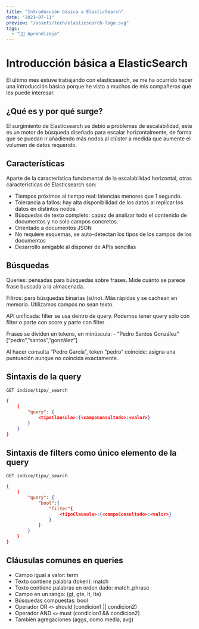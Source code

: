 ```yaml
---
title: "Introducción básica a ElasticSearch"
date: "2021-07-11"
preview: "/assets/tech/elasticsearch-logo.svg"
tags:
  - "👨‍💻 Aprendizaje"
---
```


# Introducción básica a ElasticSearch

El ultimo mes estuve trabajando con elasticsearch, se me ha ocurrido hacer una
introducción básica porque he visto a muchos de mis compañeros qué les puede
interesar.

## ¿Qué es y por qué surge?

El surgimiento de Elasticsearch se debió a problemas de escalabilidad, este es
un motor de búsqueda diseñado para escalar horizontalmente, de forma que se
puedan ir añadiendo más nodos al clúster a medida que aumente el volumen de
datos requerido.

## Características

Aparte de la característica fundamental de la escalabilidad horizontal, otras
características de Elasticsearch son:

- Tiempos próximos al tiempo real: latencias menores que 1 segundo.
- Tolerancia a fallos: hay alta disponibilidad de los datos al replicar los
  datos en distintos nodos.
- Búsquedas de texto completo: capaz de analizar todo el contenido de documentos
  y no solo campos concretos.
- Orientado a documentos JSON
- No requiere esquemas, se auto-detectan los tipos de los campos de los
  documentos
- Desarrollo amigable al disponer de APIs sencillas

## Búsquedas

Queries: pensadas para búsquedas sobre frases. Mide cuánto se parece frase
buscada a la almacenada.

Filtros: para búsquedas binarias (sí/no). Más rápidas y se cachean en memoria.
Utilizamos campos no sean texto.

API unificada: filter se usa dentro de query. Podemos tener query sólo con
filter o parte con score y parte con filter

Frases se dividen en tokens, en minúscula: - “Pedro Santos González”
[“pedro”,”santos”,”gonzález”]

Al hacer consulta “Pedro García”, token “pedro” coincide: asigna una puntuación
aunque no coincida exactamente.

## Sintaxis de la query

```http
GET indice/tipo/_search
```

```json
{
    {
        "query": {
            <tipoClausula>:{<campoConsultado>:<valor>}
        }
    }
}
```

## Sintaxis de filters como único elemento de la query

```http
GET indice/tipo/_search
```

```json
{
    {
        "query": {
            "bool":{
                "filter"{
                    <tipoClausula>:{<campoConsultado>:<valor>}
                }
            }
        }
    }
}
```

## Cláusulas comunes en queries

- Campo igual a valor: term
- Texto contiene palabra (token): match
- Texto contiene palabras en orden dado: match_phrase
- Campo en un rango: (gt, gte, lt, lte)
- Búsquedas compuestas: bool
- Operador OR `<>` should (condicion1 || condicion2)
- Operador AND `<>` must (condicion1 && condicion2)
- También agregaciones (aggs, como media, avg)
